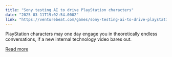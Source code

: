 ```yaml
---
title: "Sony testing AI to drive PlayStation characters"
date: "2025-03-11T19:02:54.000Z"
link: "https://venturebeat.com/games/sony-testing-ai-to-drive-playstation-characters/"
---
```


PlayStation characters may one day engage you in theoretically endless conversations, if a new internal technology video bares out.

[Read more](https://venturebeat.com/games/sony-testing-ai-to-drive-playstation-characters/)
